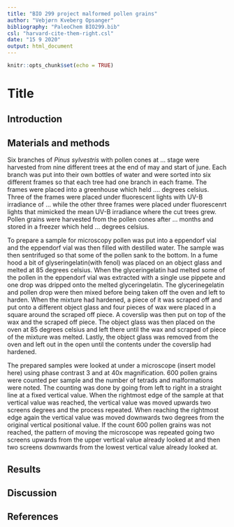 ```yaml
---
title: "BIO 299 project malformed pollen grains"
author: "Vebjørn Kveberg Opsanger"
bibliography: "PaleoChem BIO299.bib"
csl: "harvard-cite-them-right.csl"
date: "15 9 2020"
output: html_document
---
```


```r
knitr::opts_chunk$set(echo = TRUE)
```

# Title

## Introduction


## Materials and methods
Six branches of *Pinus sylvestris* with pollen cones at ... stage were harvested from nine different trees at the end of may and start of june. Each branch was put into their own bottles of water and were sorted into six different frames so that each tree had one branch in each frame. The frames were placed into a greenhouse which held .... degrees celsius. Three of the frames were placed under fluorescent lights with UV-B irradiance of ... while the other three frames were placed under fluorescenrt lights that mimicked the mean UV-B irradiance where the cut trees grew. Pollen grains were harvested from the pollen cones after ... months and stored in a freezer which held ... degrees celsius.

To prepare a sample for microscopy pollen was put into a eppendorf vial and the eppendorf vial was then filled with destilled water. The sample was then sentrifuged so that some of the pollen sank to the bottom. In a fume hood a bit of glyseringelatin(with fenol) was placed on an object glass and melted at 85 degrees celsius. When the glyceringelatin had melted some of the pollen in the eppendorf vial was extracted with a single use pippete and one drop was dripped onto the melted glyceringelatin. The glycerinegelatin and pollen drop were then mixed before being taken off the oven and left to harden. When the mixture had hardened, a piece of it was scraped off and put onto a different object glass and four pieces of wax were placed in a square around the scraped off piece. A coverslip was then put on top of the wax and the scraped off piece. The object glass was then placed on the oven at 85 degrees celsius and left there until the wax and scraped of piece of the mixture was melted. Lastly, the object glass was removed from the oven and left out in the open until the contents under the coverslip had hardened.

The prepared samples were looked at under a microscope (insert model here) using phase contrast 3 and at 40x magnification. 600 pollen grains were counted per sample and the number of tetrads and malformations were noted. The counting was done by going from left to right in a straight line at a fixed vertical value. When the rightmost edge of the sample at that vertical value was reached, the vertical value was moved upwards two screens degrees and the process repeated. When reaching the rightmost edge again the vertical value was moved downwards two degrees from the original vertical positional value. If the count 600 pollen grains was not reached, the pattern of moving the microscope was repeated going two screens upwards from the upper vertical value already looked at and then two screens downwards from the lowest vertical value already looked at. 

## Results

## Discussion

## References

